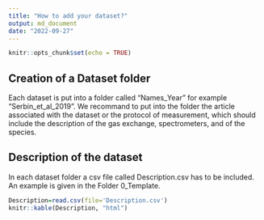 ```yaml
---
title: "How to add your dataset?"
output: md_document
date: "2022-09-27"
---
```


```r
knitr::opts_chunk$set(echo = TRUE)
```

## Creation of a Dataset folder

Each dataset is put into a folder called "Names_Year" for example "Serbin_et_al_2019". We recommand to put into the folder the article associated with the dataset or the protocol of measurement, which should include the description of the gas exchange, spectrometers, and of the species. 

## Description of the dataset

In each dataset folder a csv file called Description.csv has to be included. An example is given in the Folder 0_Template.

```r
Description=read.csv(file='Description.csv')
knitr::kable(Description, "html")
```
